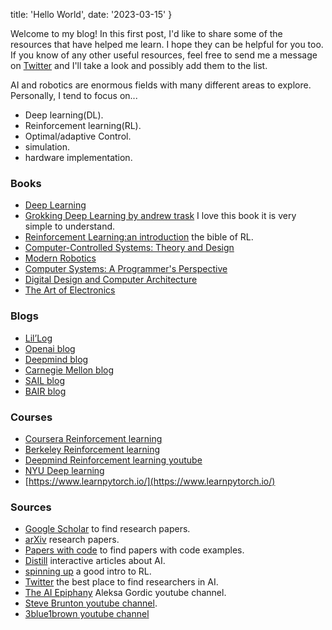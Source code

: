 
  title: 'Hello World',
  date: '2023-03-15'
}

Welcome to my blog! In this first post, I&apos;d like to share some of the resources 
that have helped me learn. I hope they can be helpful for you too. If you know 
of any other useful resources, feel free to send me a message on [Twitter](https://twitter.com/_Alefram_) and 
I&apos;ll take a look and possibly add them to the list.

AI and robotics are enormous fields with many different areas to explore.
Personally, I tend to focus on...

- Deep learning(DL).
- Reinforcement learning(RL).
- Optimal/adaptive Control.
- simulation.
- hardware implementation.

### Books

- [Deep Learning](https://www.deeplearningbook.org/)
- [Grokking Deep Learning by andrew trask](https://www.deeplearningbook.org/) I love this book it is very simple to understand.
- [Reinforcement Learning:an introduction](https://web.stanford.edu/class/psych209/Readings/SuttonBartoIPRLBook2ndEd.pdf)
the bible of RL.
- [Computer-Controlled Systems: Theory and Design](https://www.amazon.com/Computer-Controlled-Systems-Theory-Design-3rd/dp/0133148998)
- [Modern Robotics](https://www.amazon.com/Modern-Robotics-Mechanics-Planning-Control/dp/1107156300)
- [Computer Systems: A Programmer's Perspective](https://www.amazon.com/Computer-Systems-Programmers-Perspective-3rd/dp/013409266X)
- [Digital Design and Computer Architecture](https://www.amazon.com/Digital-Design-Computer-Architecture-Harris/dp/0123944244)
- [The Art of Electronics](https://www.amazon.com/Art-Electronics-Paul-Horowitz/dp/0521809266)

### Blogs

- [Lil’Log](https://lilianweng.github.io/)
- [Openai blog](https://openai.com/blog/)
- [Deepmind blog](https://www.deepmind.com/blog)
- [Carnegie Mellon blog](https://blog.ml.cmu.edu/)
- [SAIL blog](http://ai.stanford.edu/blog/robotics/)
- [BAIR blog](https://bair.berkeley.edu/blog/)

### Courses

- [Coursera Reinforcement learning](https://www.coursera.org/specializations/reinforcement-learning)
- [Berkeley Reinforcement learning](http://rail.eecs.berkeley.edu/deeprlcourse/)
- [Deepmind Reinforcement learning youtube](https://www.youtube.com/watch?v=TCCjZe0y4Qc&list=PLqYmG7hTraZDVH599EItlEWsUOsJbAodm)
- [NYU Deep learning](https://atcold.github.io/NYU-DLSP21/)
- [https://www.learnpytorch.io/](https://www.learnpytorch.io/)

### Sources

- [Google Scholar](https://scholar.google.com/) to find research papers.
- [arXiv](https://arxiv.org/) research papers.
- [Papers with code](https://paperswithcode.com/) to find papers with code examples.
- [Distill](https://distill.pub/) interactive articles about AI.
- [spinning up](https://spinningup.openai.com/en/latest/) a good intro to RL.
- [Twitter](https://twitter.com) the best place to find researchers in AI.
- [The AI Epiphany](https://www.youtube.com/@TheAIEpiphany) Aleksa Gordic youtube channel.
- [Steve Brunton youtube channel](https://www.youtube.com/@Eigensteve).
- [3blue1brown youtube channel](https://www.youtube.com/c/3blue1brown?app=desktop)




 
